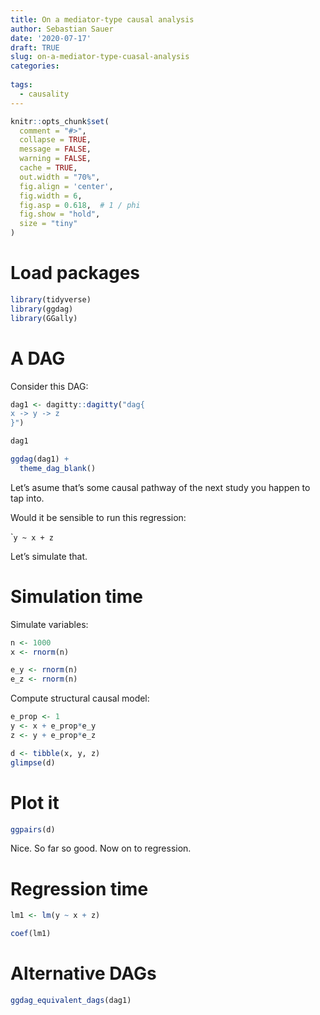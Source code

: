 ```yaml
---
title: On a mediator-type causal analysis
author: Sebastian Sauer
date: '2020-07-17'
draft: TRUE
slug: on-a-mediator-type-cuasal-analysis
categories:
  
tags:
  - causality
---
```




```r
knitr::opts_chunk$set(
  comment = "#>",
  collapse = TRUE,
  message = FALSE,
  warning = FALSE,
  cache = TRUE,
  out.width = "70%",
  fig.align = 'center',
  fig.width = 6,
  fig.asp = 0.618,  # 1 / phi
  fig.show = "hold",
  size = "tiny"
)
```



# Load packages

```r
library(tidyverse)
library(ggdag)
library(GGally)
```



# A DAG


Consider this DAG:

```r
dag1 <- dagitty::dagitty("dag{
x -> y -> z
}")

dag1
```


```r
ggdag(dag1) +
  theme_dag_blank()
```


Let's asume that's some causal pathway of the next study you happen to tap into.


Would it be sensible to run this regression:


`````
y ~ x + z
````


Let's simulate that.


# Simulation time


Simulate variables:


```r
n <- 1000
x <- rnorm(n)

e_y <- rnorm(n)
e_z <- rnorm(n)
```




Compute structural causal model:


```r
e_prop <- 1
y <- x + e_prop*e_y
z <- y + e_prop*e_z

d <- tibble(x, y, z)
glimpse(d)
```



# Plot it


```r
ggpairs(d)
```


Nice. So far so good. Now on to regression.



# Regression time


```r
lm1 <- lm(y ~ x + z)

coef(lm1)
```






# Alternative DAGs



```r
ggdag_equivalent_dags(dag1)
```

